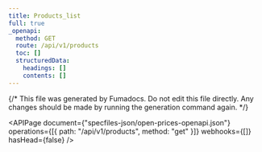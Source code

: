 ```yaml
---
title: Products_list
full: true
_openapi:
  method: GET
  route: /api/v1/products
  toc: []
  structuredData:
    headings: []
    contents: []
---
```


{/* This file was generated by Fumadocs. Do not edit this file directly. Any changes should be made by running the generation command again. */}

<APIPage
  document={"specfiles-json/open-prices-openapi.json"}
  operations={[{ path: "/api/v1/products", method: "get" }]}
  webhooks={[]}
  hasHead={false}
/>
